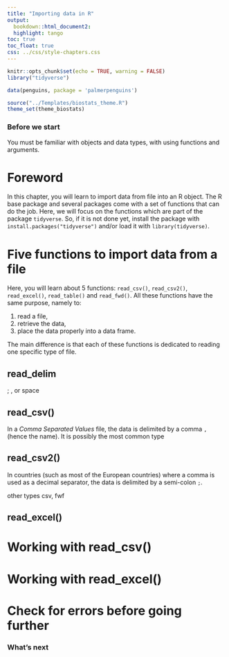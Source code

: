 ```yaml
---
title: "Importing data in R"
output:
  bookdown::html_document2:
  highlight: tango
toc: true
toc_float: true
css: ../css/style-chapters.css
---
```

  
``` r
knitr::opts_chunk$set(echo = TRUE, warning = FALSE)
library("tidyverse")

data(penguins, package = 'palmerpenguins')

source("../Templates/biostats_theme.R")
theme_set(theme_biostats)
```

### Before we start {- .facta .toc-ignore}

You must be familiar with objects and data types, with using functions and arguments.

# Foreword

In this chapter, you will learn to import data from file into an R object. The R base package and several packages come with a set of functions that can do the job. Here, we will focus on the functions which are part of the package `tidyverse`. So, if it is not done yet, install the package with `install.packages("tidyverse")` and/or load it with `library(tidyverse)`.

# Five functions to import data from a file

Here, you will learn about 5 functions: `read_csv()`, `read_csv2()`, `read_excel()`, `read_table()` and `read_fwd()`. All these functions have the same purpose, namely to:

1. read a file,
2. retrieve the data, 
3. place the data properly into a data frame.

The main difference is that each of these functions is dedicated to reading one specific type of file.

## read_delim

; , or space



## read_csv()

In a _*C*omma *S*eparated *V*alues_ file, the data is delimited by a comma `,` (hence the name). It is possibly the most common type 

## read_csv2()
In countries (such as most of the European countries) where a comma is used as a decimal separator, the data is delimited by a semi-colon `;`. 


other types csv, fwf

## read_excel()






# Working with read_csv()

# Working with read_excel()


# Check for errors before going further

### What's next {- .facta .toc-ignore}





